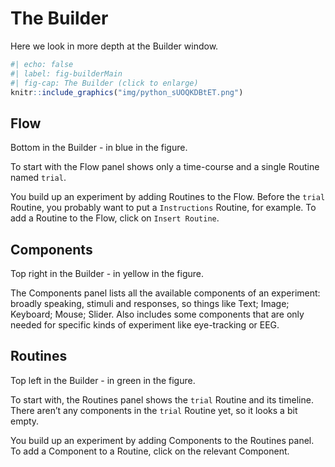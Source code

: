 # The Builder

Here we look in more depth at the Builder window.

```r
#| echo: false
#| label: fig-builderMain
#| fig-cap: The Builder (click to enlarge)
knitr::include_graphics("img/python_sUOQKDBtET.png")
```

## Flow

Bottom in the Builder - in blue in the figure.

To start with the Flow panel shows only a time-course and a single Routine named `trial`.

You build up an experiment by adding Routines to the Flow. Before the `trial` Routine, you probably want to put a `Instructions` Routine, for example. To add a Routine to the Flow, click on `Insert Routine`.

## Components

Top right in the Builder - in yellow in the figure.

The Components panel lists all the available components of an experiment: broadly speaking, stimuli and responses, so things like Text; Image; Keyboard; Mouse; Slider. 
Also includes some components that are only needed for specific kinds of experiment like eye-tracking or EEG.


## Routines

Top left in the Builder - in green in the figure.

To start with, the Routines panel shows the `trial` Routine and its timeline. There aren't any components in the `trial` Routine yet, so it looks a bit empty.

You build up an experiment by adding Components to the Routines panel. To add a Component to a Routine, click on the relevant Component.

